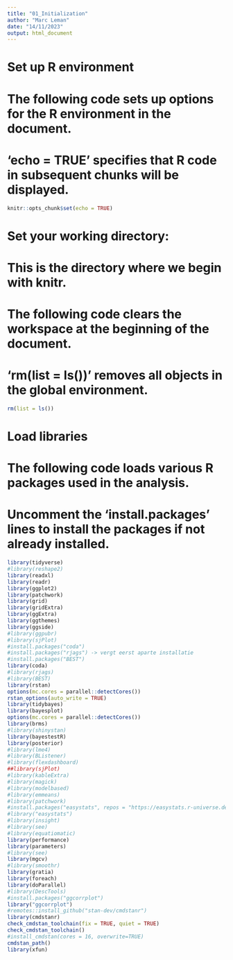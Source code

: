 ```yaml
---
title: "01_Initialization"
author: "Marc Leman"
date: "14/11/2023"
output: html_document
---
```


# Set up R environment
# The following code sets up options for the R environment in the document.
# 'echo = TRUE' specifies that R code in subsequent chunks will be displayed.
```r
knitr::opts_chunk$set(echo = TRUE)
```

# Set your working directory:
# This is the directory where we begin with knitr.
# The following code clears the workspace at the beginning of the document.
# 'rm(list = ls())' removes all objects in the global environment.
```r
rm(list = ls())
```
  
# Load libraries
# The following code loads various R packages used in the analysis.
# Uncomment the 'install.packages' lines to install the packages if not already installed.
```r
library(tidyverse)
#library(reshape2)
library(readxl)
library(readr)
library(ggplot2)
library(patchwork)
library(grid)
library(gridExtra)
library(ggExtra)
library(ggthemes)
library(ggside)
#library(ggpubr)
#library(sjPlot)
#install.packages("coda")
#install.packages("rjags") -> vergt eerst aparte installatie
#install.packages("BEST")
library(coda)
#library(rjags)
#library(BEST)
library(rstan)
options(mc.cores = parallel::detectCores())
rstan_options(auto_write = TRUE)
library(tidybayes)
library(bayesplot)
options(mc.cores = parallel::detectCores())
library(brms)
#library(shinystan)
library(bayestestR)
library(posterior)
#library(lme4)
#library(BListener)
#library(flexdashboard)
##library(sjPlot)
#library(kableExtra)
#library(magick)
#library(modelbased)
#library(emmeans)
#library(patchwork)
#install.packages("easystats", repos = "https://easystats.r-universe.dev")
#library("easystats")
#library(insight)
#library(see)
#library(equatiomatic)
library(performance)
library(parameters)
#library(see)
library(mgcv)
#library(smoothr)
library(gratia)
library(foreach)
library(doParallel)
#library(DescTools)
#install.packages("ggcorrplot")                     
library("ggcorrplot") 
#remotes::install_github("stan-dev/cmdstanr")
library(cmdstanr)
check_cmdstan_toolchain(fix = TRUE, quiet = TRUE)
check_cmdstan_toolchain()
#install_cmdstan(cores = 16, overwrite=TRUE)
cmdstan_path()
library(xfun)
```

